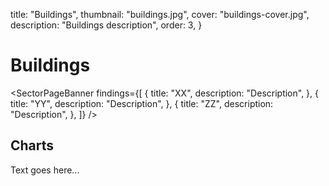   title: "Buildings",
  thumbnail: "buildings.jpg",
  cover: "buildings-cover.jpg",
  description: "Buildings description",
  order: 3,
}



# Buildings

<SectorPageBanner
  findings={[
    {
      title: "XX",
      description: "Description",
    },
    {
      title: "YY",
      description: "Description",
    },
    {
      title: "ZZ",
      description: "Description",
    },
  ]}
/>

## Charts

Text goes here...
